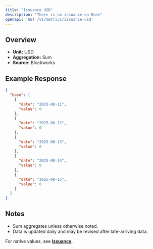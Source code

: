 ```yaml
---
title: "Issuance USD"
description: "There is no issuance on Base"
openapi: 'GET /v1/metrics/issuance-usd'
---
```


## Overview

- **Unit:** USD
- **Aggregation:** Sum
- **Source:** Blockworks

## Example Response

```json
{
  "base": [
    {
      "date": "2025-08-11",
      "value": 0
    },
    {
      "date": "2025-08-12",
      "value": 0
    },
    {
      "date": "2025-08-13",
      "value": 0
    },
    {
      "date": "2025-08-14",
      "value": 0
    },
    {
      "date": "2025-08-15",
      "value": 0
    }
  ]
}
```

## Notes
- Sum aggregates unless otherwise noted.
- Data is updated daily and may be revised after late-arriving data.


<Note>For native values, see **[Issuance](./issuance)**.</Note>